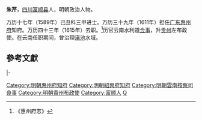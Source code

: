 '''朱芹'''，[[四川|四川]][[富顺县|富顺县]]人，明朝政治人物。

万历十七年（1589年）己丑科三甲进士。万历三十九年（1611年）担任[[广东承宣布政使司|广东]][[惠州府|惠州府]]知府。万历四十三年（1615年）去职。<ref>《惠州府志》</ref>历官云南水利道[[佥事|佥事]]，升[[贵州|贵州]]左布政使。在云南任职期间，曾治理[[滇池|滇池]]水域。

==參考文獻==
{{reflist}}

{{start box}}
{{s-off}}
{{succession box|[[胡明佐|胡明佐]]|[[王猷_(萬曆戊戌進士)|王猷]]|明朝惠州府知府|<small>万历三十九年（1611年）上任</small>}}
|-
{{s-before|[[蔡承植|蔡承植]]}}
{{s-title|明朝紹興府知府|1606年－1608年}}
{{s-after|[[齊琦名|齊琦名]]}}
{{end box}}
{{萬曆十七年己丑科殿試金榜}}
{{DEFAULTSORT:Zhu朱}}
[[Category:明朝惠州府知府|Category:明朝惠州府知府]]
[[Category:明朝紹興府知府|Category:明朝紹興府知府]]
[[Category:明朝雲南按察司僉事|Category:明朝雲南按察司僉事]]
[[Category:明朝貴州布政使|Category:明朝貴州布政使]]
[[Category:富顺人|Category:富顺人]]
[[Category:朱姓|Q]]